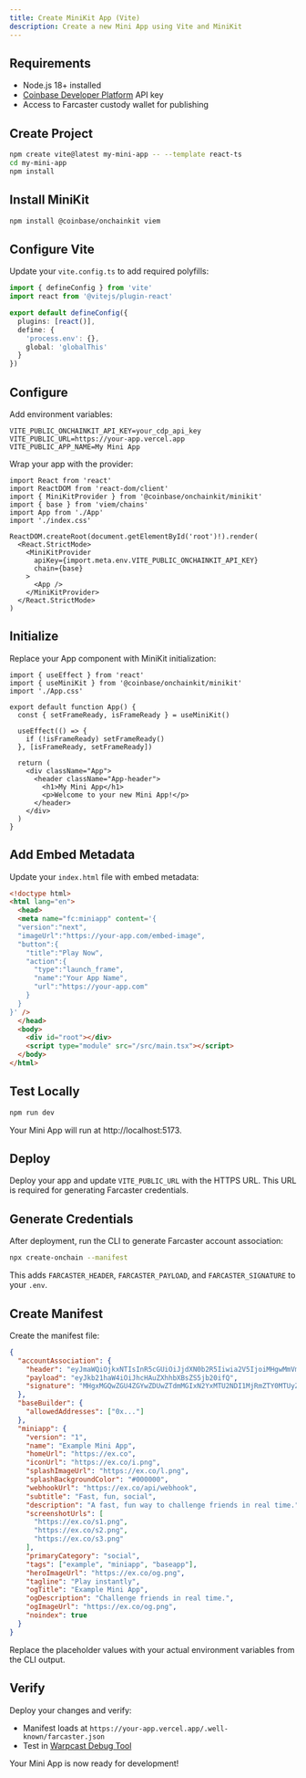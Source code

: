 ```yaml
---
title: Create MiniKit App (Vite)
description: Create a new Mini App using Vite and MiniKit
---
```



## Requirements

- Node.js 18+ installed
- [Coinbase Developer Platform](https://portal.cdp.coinbase.com) API key
- Access to Farcaster custody wallet for publishing

## Create Project

```bash
npm create vite@latest my-mini-app -- --template react-ts
cd my-mini-app
npm install
```

## Install MiniKit

```bash
npm install @coinbase/onchainkit viem
```

## Configure Vite

Update your `vite.config.ts` to add required polyfills:

```ts vite.config.ts
import { defineConfig } from 'vite'
import react from '@vitejs/plugin-react'

export default defineConfig({
  plugins: [react()],
  define: {
    'process.env': {},
    global: 'globalThis'
  }
})
```

## Configure

Add environment variables:

```env
VITE_PUBLIC_ONCHAINKIT_API_KEY=your_cdp_api_key
VITE_PUBLIC_URL=https://your-app.vercel.app
VITE_PUBLIC_APP_NAME=My Mini App
```

Wrap your app with the provider:

```tsx src/main.tsx
import React from 'react'
import ReactDOM from 'react-dom/client'
import { MiniKitProvider } from '@coinbase/onchainkit/minikit'
import { base } from 'viem/chains'
import App from './App'
import './index.css'

ReactDOM.createRoot(document.getElementById('root')!).render(
  <React.StrictMode>
    <MiniKitProvider
      apiKey={import.meta.env.VITE_PUBLIC_ONCHAINKIT_API_KEY}
      chain={base}
    >
      <App />
    </MiniKitProvider>
  </React.StrictMode>
)
```

## Initialize

Replace your App component with MiniKit initialization:

```tsx src/App.tsx
import { useEffect } from 'react'
import { useMiniKit } from '@coinbase/onchainkit/minikit'
import './App.css'

export default function App() {
  const { setFrameReady, isFrameReady } = useMiniKit()

  useEffect(() => {
    if (!isFrameReady) setFrameReady()
  }, [isFrameReady, setFrameReady])

  return (
    <div className="App">
      <header className="App-header">
        <h1>My Mini App</h1>
        <p>Welcome to your new Mini App!</p>
      </header>
    </div>
  )
}
```

## Add Embed Metadata

Update your `index.html` file with embed metadata:

```html index.html
<!doctype html>
<html lang="en">
  <head>
  <meta name="fc:miniapp" content='{
  "version":"next",
  "imageUrl":"https://your-app.com/embed-image",
  "button":{
    "title":"Play Now",
    "action":{
      "type":"launch_frame",
      "name":"Your App Name",
      "url":"https://your-app.com"
    }
  }
}' />
  </head>
  <body>
    <div id="root"></div>
    <script type="module" src="/src/main.tsx"></script>
  </body>
</html>
```

## Test Locally

```bash
npm run dev
```

Your Mini App will run at http://localhost:5173.

## Deploy

Deploy your app and update `VITE_PUBLIC_URL` with the HTTPS URL. This URL is required for generating Farcaster credentials.

## Generate Credentials

After deployment, run the CLI to generate Farcaster account association:

```bash
npx create-onchain --manifest
```

This adds `FARCASTER_HEADER`, `FARCASTER_PAYLOAD`, and `FARCASTER_SIGNATURE` to your `.env`.

## Create Manifest

Create the manifest file:

```json public/.well-known/farcaster.json
{
  "accountAssociation": {
    "header": "eyJmaWQiOjkxNTIsInR5cGUiOiJjdXN0b2R5Iiwia2V5IjoiMHgwMmVmNzkwRGQ3OTkzQTM1ZkQ4NDdDMDUzRURkQUU5NDBEMDU1NTk2In0",
    "payload": "eyJkb21haW4iOiJhcHAuZXhhbXBsZS5jb20ifQ",
    "signature": "MHgxMGQwZGU4ZGYwZDUwZTdmMGIxN2YxMTU2NDI1MjRmZTY0MTUyZGU4ZGU1MWU0MThiYjU4ZjVmZmQxYjRjNDBiNGVlZTRhNDcwNmVmNjhlMzQ0ZGQ5MDBkYmQyMmNlMmVlZGY5ZGQ0N2JlNWRmNzMwYzUxNjE4OWVjZDJjY2Y0MDFj"
  },
  "baseBuilder": {
    "allowedAddresses": ["0x..."]
  },
  "miniapp": {
    "version": "1",
    "name": "Example Mini App",
    "homeUrl": "https://ex.co",
    "iconUrl": "https://ex.co/i.png",
    "splashImageUrl": "https://ex.co/l.png",
    "splashBackgroundColor": "#000000",
    "webhookUrl": "https://ex.co/api/webhook",
    "subtitle": "Fast, fun, social",
    "description": "A fast, fun way to challenge friends in real time.",
    "screenshotUrls": [
      "https://ex.co/s1.png",
      "https://ex.co/s2.png",
      "https://ex.co/s3.png"
    ],
    "primaryCategory": "social",
    "tags": ["example", "miniapp", "baseapp"],
    "heroImageUrl": "https://ex.co/og.png",
    "tagline": "Play instantly",
    "ogTitle": "Example Mini App",
    "ogDescription": "Challenge friends in real time.",
    "ogImageUrl": "https://ex.co/og.png",
    "noindex": true
  }
}
```

Replace the placeholder values with your actual environment variables from the CLI output.

## Verify

Deploy your changes and verify:

- Manifest loads at `https://your-app.vercel.app/.well-known/farcaster.json`
- Test in [Warpcast Debug Tool](https://warpcast.com/~/developers/frames)

Your Mini App is now ready for development!

